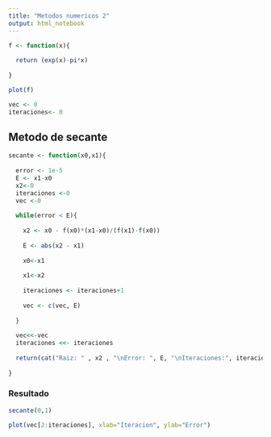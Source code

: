 ---
title: "Metodos numericos 2"
output: html_notebook
---


```{r}
f <- function(x){
  
  return (exp(x)-pi*x)
  
}

plot(f)

vec <- 0
iteraciones<- 0

```

## Metodo de secante

```{r}

secante <- function(x0,x1){
  
  error <- 1e-5
  E <- x1-x0
  x2<-0
  iteraciones <-0 
  vec <-0 
  
  while(error < E){
    
    x2 <- x0 - f(x0)*(x1-x0)/(f(x1)-f(x0))
    
    E <- abs(x2 - x1)
    
    x0<-x1
    
    x1<-x2
    
    iteraciones <- iteraciones+1
    
    vec <- c(vec, E)
    
  }
  
  vec<<-vec
  iteraciones <<- iteraciones
  
  return(cat("Raiz: " , x2 , "\nError: ", E, "\nIteraciones:", iteraciones))
  
}

```

### Resultado

```{r}
secante(0,1)

plot(vec[2:iteraciones], xlab="Iteracion", ylab="Error")
```

